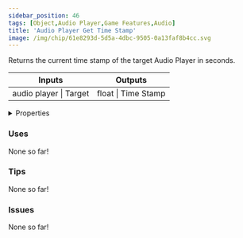 ```yaml
---
sidebar_position: 46
tags: [Object,Audio Player,Game Features,Audio]
title: 'Audio Player Get Time Stamp'
image: /img/chip/61e8293d-5d5a-4dbc-9505-0a13faf8b4cc.svg
---
```


Returns the current time stamp of the target Audio Player in seconds.



<IChip uuid="61e8293d-5d5a-4dbc-9505-0a13faf8b4cc"/>

<table><thead><tr><th>Inputs</th><th>Outputs</th></tr></thead><tbody><tr><td>audio player | Target</td><td>float | Time Stamp</td></tr></tbody></table>

<details>
  <summary>Properties</summary>
  <div>
    <div>
    <table>
      <tbody>
        <tr>
          <td>Is beta required?</td>
          <td>No</td>
        </tr>
        <tr>
          <td>Is chip a trolling risk?</td>
          <td>No</td>
        </tr>
        <tr>
          <td>Is chip a role assignment risk?</td>
          <td>No</td>
        </tr>
        <tr>
          <td>Chip UUID</td>
          <td>61e8293d-5d5a-4dbc-9505-0a13faf8b4cc</td>
        </tr>
        <tr>
          <td>Room availability</td>
          <td>Available everywhere</td>
        </tr>
      </tbody>
    </table>
    </div>
  </div>
</details>

### Uses

None so far!

### Tips

None so far!

### Issues

None so far!
